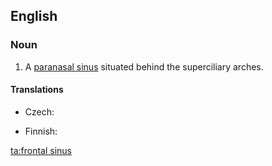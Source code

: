 ==English==
{{wikipedia}}
===Noun===
{{en-noun|head=[[frontal]] [[sinus]]|frontal sinuses}}

# {{context|anatomy|lang=en}} A [[paranasal sinus]] situated behind the superciliary arches.

====Translations====
{{trans-top|sinus}}
* Czech: {{t|cs|čelní dutina|f}}
{{trans-mid}}
* Finnish: {{t|fi|otsaontelo}}
{{trans-bottom}}

[[ta:frontal sinus]]